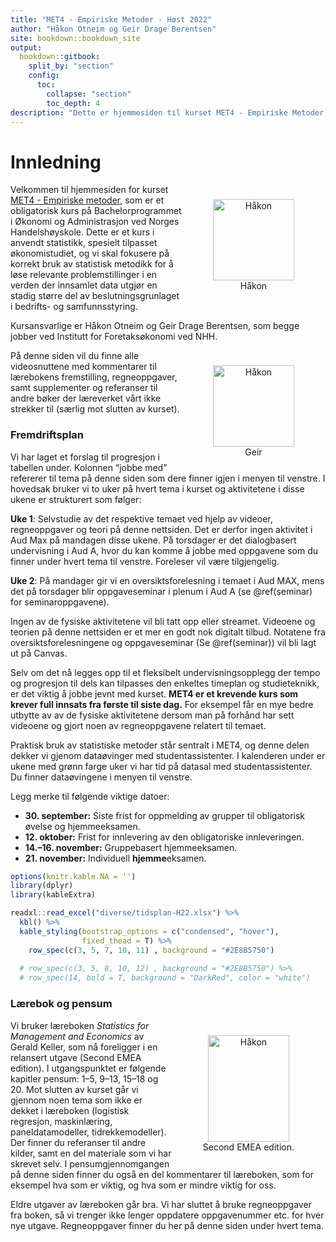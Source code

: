 ```yaml
--- 
title: "MET4 - Empiriske Metoder - Høst 2022"
author: "Håkon Otneim og Geir Drage Berentsen"
site: bookdown::bookdown_site
output: 
  bookdown::gitbook:
    split_by: "section"
    config:
      toc:
        collapse: "section"
        toc_depth: 4
description: "Dette er hjemmesiden til kurset MET4 - Empiriske Metoder, som gis på bachelorstudiet ved Norges Handelshøyskole."
---
```


# Innledning {-}


<figure style="float:right; padding:10px; text-align:center">
  <img alt="Håkon" src="bilder/hakon.jpg" width="130" height="130"/>
  <figcaption>Håkon</figcaption>
</figure>

Velkommen til hjemmesiden for kurset [MET4 - Empiriske metoder](https://www.nhh.no/emner/empiriske-metoder/), som er et obligatorisk kurs på Bachelorprogrammet i Økonomi og Administrasjon ved Norges Handelshøyskole. Dette er et kurs i anvendt statistikk, spesielt tilpasset økonomistudiet, og vi skal fokusere på korrekt bruk av statistisk metodikk for å løse relevante problemstillinger i en verden der innsamlet data utgjør en stadig større del av beslutningsgrunlaget i bedrifts- og samfunnsstyring.

Kursansvarlige er Håkon Otneim og Geir Drage Berentsen, som begge jobber ved Institutt for Foretaksøkonomi ved NHH.

<figure style="float:right; padding:10px; text-align:center">
  <img alt="Håkon" src="bilder/geir.jpg" width="130" height="130"/>
  <figcaption>Geir</figcaption>
</figure>

<!-- I skrivende stund (desember 2021) ser det ut til at i alle fall starten av vårsemesteret fortsatt vil bære preg av restriksjoner og digitale løsninger som følge av coronapandemien. Vi skal være godt rustet for det i MET4, der vi har spilt inn all teorigjennomgang som videosnutter som du kan se på denne hjemmesiden. Vi kommer til å bruke forelesningstiden til kontakttimer, oppgaveseminar, og et relativt lite antall oversiktsforelesninger.  -->

På denne siden vil du finne alle videosnuttene med kommentarer til lærebokens fremstilling, regneoppgaver, samt supplementer og referanser til andre bøker der læreverket vårt ikke strekker til (særlig mot slutten av kurset). 

### Fremdriftsplan {-}

Vi har laget et forslag til progresjon i tabellen under. Kolonnen "jobbe med" refererer til tema på denne siden som dere finner igjen i menyen til venstre. I hovedsak bruker vi to uker på hvert tema i kurset og aktivitetene i disse ukene er strukturert som følger:

**Uke 1**: Selvstudie av det respektive temaet ved hjelp av videoer, regneoppgaver og teori på denne nettsiden. Det er derfor ingen aktivitet i Aud Max på mandagen disse ukene.  På torsdager er det dialogbasert undervisning i Aud A, hvor du kan komme å jobbe med oppgavene som du finner under hvert tema til venstre. Foreleser vil være tilgjengelig.

**Uke 2**: På mandager gir vi en oversiktsforelesning i temaet i Aud MAX, mens det på torsdager blir oppgaveseminar i plenum i Aud A (se \@ref(seminar) for seminaroppgavene). 

Ingen av de fysiske aktivitetene vil bli tatt opp eller streamet. Videoene og teorien på denne nettsiden er et mer en godt nok digitalt tilbud. Notatene fra oversiktsforelesningene og oppgaveseminar (Se \@ref(seminar)) vil bli lagt ut på Canvas.

 Selv om det nå legges opp til et fleksibelt undervisningsopplegg der tempo og progresjon til dels kan tilpasses den enkeltes timeplan og studieteknikk, er det viktig å jobbe jevnt med kurset. **MET4 er et krevende kurs som krever full innsats fra første til siste dag.** For eksempel får en mye bedre utbytte av av de fysiske aktivitetene dersom man på forhånd har sett videoene og gjort noen av  regneoppgavene relatert til temaet.

Praktisk bruk av statistiske metoder står sentralt i MET4, og denne delen dekker vi gjenom dataøvinger med studentassistenter. I kalenderen under er ukene med grønn farge uker vi har tid på datasal med studentassistenter. Du finner dataøvingene i menyen til venstre.


<!-- Vi vil som en hovedregel bruke tirsdagen som en ren kontakttime der kursansvalig(e) er tilgjengelige for spørsmål og diskusjon, mens torsdagstimen blir mer strukturert, med oppgaveregning i plenum (se \@ref(seminar) for seminaroppgavene) og oversiktsforelesninger. **Begge disse aktivitetene er digitale i starten av semesteret, men dette vil bli flyttet til Aud Max så snart vi kan**. -->

Legg merke til følgende viktige datoer:

- **30. september:** Siste frist for oppmelding av grupper til obligatorisk øvelse og hjemmeeksamen.
- **12. oktober:** Frist for innlevering av den obligatoriske innleveringen.
- **14.--16. november:** Gruppebasert hjemmeeksamen.
- **21. november:** Individuell **hjemme**eksamen.

```r
options(knitr.kable.NA = '')
library(dplyr)
library(kableExtra)

readxl::read_excel("diverse/tidsplan-H22.xlsx") %>% 
  kbl() %>%
  kable_styling(bootstrap_options = c("condensed", "hover"),
                fixed_thead = T) %>%
    row_spec(c(3, 5, 7, 10, 11) , background = "#2E8B5750")
  
  # row_spec(c(3, 5, 8, 10, 12) , background = "#2E8B5750") %>% 
  # row_spec(14, bold = T, background = "DarkRed", color = "white")
```




<!-- ### Tid og sted for grupper {-} -->

<!-- ```{r, echo = F, message = FALSE, warning = FALSE} -->
<!-- options(knitr.kable.NA = '') -->
<!-- library(dplyr) -->
<!-- library(kableExtra) -->

<!-- readxl::read_excel("diverse/grupper.xlsx") %>%  -->
<!--   rename(" " = "...1") %>%  -->
<!--   kbl() %>% -->
<!--   kable_styling(bootstrap_options = c("condensed", "hover"), -->
<!--                 fixed_thead = T) %>%  -->
<!--     column_spec(1, width = "3cm") -->
<!-- # %>% -->
<!--   # row_spec(c(3, 5, 7, 9) , background = "#2E8B5750") #%>%  -->
<!--   # row_spec(11, bold = T, background = "DarkRed", color = "white") -->
<!-- ``` -->

### Lærebok og pensum {-}

<figure style="float:right; padding:10px; text-align:center">
  <img alt="Håkon" src="bilder/keller.jpg" width="130" height="170"/>
  <figcaption>Second EMEA edition.</figcaption>
</figure>

Vi bruker læreboken *Statistics for Management and Economics* av Gerald Keller, som nå foreligger i en relansert utgave (Second EMEA edition). I utgangspunktet er følgende kapitler pensum: 1--5, 9--13, 15--18 og 20. Mot slutten av kurset går vi gjennom noen tema som ikke er dekket i læreboken (logistisk regresjon, maskinlæring, paneldatamodeller, tidrekkemodeller). Der finner du referanser til andre kilder, samt en del materiale som vi har skrevet selv. I pensumgjennomgangen på denne siden finner du også en del kommentarer til læreboken, som for eksempel hva som er viktig, og hva som er mindre viktig for oss. 

Eldre utgaver av læreboken går bra. Vi har sluttet å bruke regneoppgaver fra boken, så vi trenger ikke lenger oppdatere oppgavenummer etc. for hver nye utgave. Regneoppgaver finner du her på denne siden under hvert tema. 


